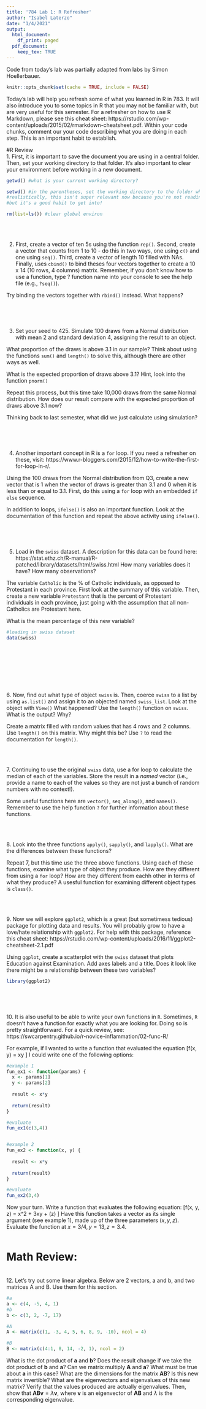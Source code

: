 ```yaml
---
title: '784 Lab 1: R Refresher'
author: "Isabel Laterzo"
date: "1/4/2021"
output:
  html_document:
    df_print: paged
  pdf_document:
    keep_tex: TRUE
---
```


Code from today's lab was partially adapted from labs by Simon Hoellerbauer.

```r
knitr::opts_chunk$set(cache = TRUE, include = FALSE)
```

Today's lab will help you refresh some of what you learned in R in 783. It will also introduce you to some topics in R that you may not be familiar with, but are very useful for this semester. For a refresher on how to use R Markdown, please see this cheat sheet: https://rstudio.com/wp-content/uploads/2015/02/rmarkdown-cheatsheet.pdf. Within your code chunks, comment our your code describing what you are doing in each step. This is an important habit to establish.

#R Review
\
1. First, it is important to save the document you are using in a central folder. Then, set your working directory to that folder. It's also important to clear your environment before working in a new document.
```r
getwd() #what is your current working directory?

setwd() #in the parentheses, set the working directory to the folder where you save this file
#realistically, this isn't super relevant now because you're not reading in external data
#but it's a good habit to get into!

rm(list=ls()) #clear global environ
```


\
\

2. First, create a vector of ten 5s using the function `rep()`. Second, create a vector that counts from 1 to 10 - do this in two ways, one using `c()` and one using `seq()`. Third, create a vector of length 10 filled with NAs. Finally, uses `cbind()` to bind theses four vectors together to create a 10 x 14 (10 rows, 4 columns) matrix. Remember, if you don't know how to use a function, type ? function name into your console to see the help file (e.g., `?seq()`).

Try binding the vectors together with `rbind()` instead. What happens?

```r



```
\
\

3. Set your seed to 425. Simulate 100 draws from a Normal distribution with mean 2 and standard deviation 4, assigning the result to an object. 

What proportion of the draws is above 3.1 in our sample? Think about using the functions `sum()` and `length()` to solve this, although there are other ways as well.

What is the expected proportion of draws above 3.1? Hint, look into the function `pnorm()`

Repeat this process, but this time take 10,000 draws from the same Normal distribution. How does our result compare with the expected proportion of draws above 3.1 now?

Thinking back to last semester, what did we just calculate using simulation?

```r


```

\
\

4. Another important concept in R is a `for` loop. If you need a refresher on these, visit: https://www.r-bloggers.com/2015/12/how-to-write-the-first-for-loop-in-r/. 

Using the 100 draws from the Normal distribution from Q3, create a new vector that is 1 when the vector of draws is greater than 3.1 and 0 when it is less than or equal to 3.1. First, do this using a `for` loop with an embedded `if` `else` sequence. 

In addition to loops, `ifelse()` is also an important function. Look at the documentation of this function and repeat the above activity using `ifelse()`.

```r



```

\
\

5. Load in the `swiss` dataset. A description for this data can be found here: https://stat.ethz.ch/R-manual/R-patched/library/datasets/html/swiss.html How many variables does it have? How many observations?

The variable `Catholic` is the \% of Catholic individuals, as opposed to Protestant in each province. First look at the summary of this variable. Then, create a new variable `Protestant` that is the percent of Protestant individuals in each province, just going with the assumption that all non-Catholics are Protestant here.

What is the mean percentage of this new variable?

```r
#loading in swiss dataset
data(swiss)








```
\
\
6. Now, find out what type of object `swiss` is. Then, coerce `swiss` to a list by using `as.list()` and assign it to an objected named `swiss_list`. Look at the object with `View()` What happened? Use the `length()` function on `swiss`. What is the output? Why?

Create a matrix filled with random values that has 4 rows and 2 columns. Use `length()` on this matrix. Why might this be? Use `?` to read the documentation for `length()`.

```r

```
\
\
7. Continuing to use the original `swiss` data, use a for loop to calculate the median of each of the variables. Store the result in a *named* vector (i.e., provide a name to each of the values so they are not just a bunch of random numbers with no context!).

Some useful functions here are `vector()`, `seq_along()`, and `names()`. Remember to use the help function `?` for further information about these functions.
```r



```
\
\
8. Look into the three functions `apply()`, `sapply()`, and `lapply()`. What are the differences between these functions?

Repeat 7, but this time use the three above functions. Using each of these functions, examine what type of object they produce. How are they different from using a `for` loop? How are they different from eachh other in terms of what they produce? A usesful function for examining different object types is `class()`.
```r




```
\
\
9. Now we will explore `ggplot2`, which is a great (but sometimess tedious) package for plotting data and results. You will probably grow to have a love/hate relationship with `ggplot2`. For help with this package, reference this cheat sheet: https://rstudio.com/wp-content/uploads/2016/11/ggplot2-cheatsheet-2.1.pdf

Using `ggplot`, create a scatterplot with the `swiss` dataset that plots Education against Examination. Add axes labels and a title. Does it look like there might be a relationship between these two variables?
```r
library(ggplot2)




```


\
\
10. It is also useful to be able to write your own functions in `R`. Sometimes, `R` doesn't have a function for exactly what you are looking for. Doing so is pretty straightforward. For a quick review, see:  https://swcarpentry.github.io/r-novice-inflammation/02-func-R/ 

For example, if I wanted to write a function that evaluated the equation \[f(x, y) = xy \] I could write one of the following options:

```r
#example 1
fun_ex1 <- function(params) {
  x <- params[1]
  y <- params[2]
  
  result <- x*y
  
  return(result)
}

#evaluate
fun_ex1(c(3,4))


#example 2
fun_ex2 <- function(x, y) {
  
  result <- x*y
  
  return(result)
}

#evaluate
fun_ex2(3,4)


```


Now your turn. Write a function that evaluates the following equation:
\[f(x, y, z) = x^2 + 3xy + \sin(z)
\]
Have this function takes a vector as its single argument (see example 1), made up of the three parameters ($x, y, z$). Evaluate the function at $x = 3/4, y = 13, z = 3.4$. 

```r



```


# Math Review:
\
12. Let's try out some linear algebra. Below are 2 vectors, a and b, and two matrices A and B. Use them for this section.
```r
#a
a <- c(4, -5, 4, 1)
#b
b <- c(3, 2, -7, 17)

#A
A <- matrix(c(1, -3, 4, 5, 6, 8, 9, -10), ncol = 4)

#B
B <- matrix(c(4:1, 8, 14, -2, 1), ncol = 2)
```


What is the dot product of $\mathbf{a}$ and $\mathbf{b}$? Does the result change if we take the dot product of $\mathbf{b}$ and $\mathbf{a}$? Can we matrix multiply $\mathbf{A}$ and $\mathbf{a}$? What must be true about $\mathbf{a}$ in this case?  What are the dimensions for the matrix $\mathbf{A}\mathbf{B}$? Is this new matrix invertible?  What are the eigenvectors and eigenvalues of this new matrix? Verify that the values produced are actually eigenvalues. Then, show that $\mathbf{AB}\mathbf{v}=\lambda\mathbf{v}$, where $\mathbf{v}$ is an eigenvector of $\mathbf{AB}$ and $\lambda$ is the corresponding eigenvalue.
    
```r



```




